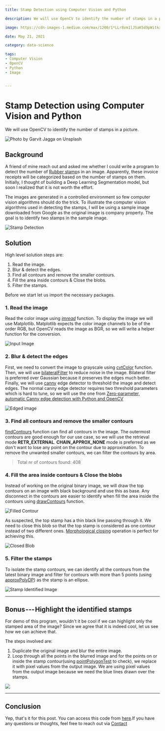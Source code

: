 ```yaml
---
title: Stamp Detection using Computer Vision and Python

description: We will use OpenCV to identify the number of stamps in a picture.

image: https://cdn-images-1.medium.com/max/1200/1*LLr8vm1lJSaK5d9pWitkxQ.jpeg

date: May 21, 2021

category: data-science

tags:
- Computer Vision
- OpenCV
- Python
- Image


---
```


 
 
# Stamp Detection using Computer Vision and Python 

We will use OpenCV to identify the number of stamps in a picture. 


 
![Photo by [Garvit
Jagga](https://unsplash.com/@photophilic_spook?utm_source=unsplash&utm_medium=referral&utm_content=creditCopyText)
on [Unsplash](https://unsplash.com/s/photos/computer-vision?utm_source=unsplash&utm_medium=referral&utm_content=creditCopyText)](https://cdn-images-1.medium.com/max/1200/1*LLr8vm1lJSaK5d9pWitkxQ.jpeg)


 
## Background 

A friend of mine reach out and asked me whether I could write a program
to detect the number of [Rubber
stamp](https://en.wikipedia.org/wiki/Rubber_stamp)s in an image. Apparently, these invoice receipts will
be categorized based on the number of stamps on them. Initially, I
thought of building a Deep Learning Segmentation model, but soon I
realized that it is not worth the effort.

The images are generated in a controlled environment so few computer
vision algorithms should do the trick. To illustrate the computer vision
algorithms used in detecting the stamps, I will be using a sample image
downloaded from Google as the original image is company property. The
goal is to identify two stamps in the sample image.

![Stamp
Detection](https://cdn-images-1.medium.com/max/800/1*HP2U7mn-6rELAG5_TPBZbg.gif)

## Solution 

High level solution steps are:

1. Read the image.
2. Blur & detect the edges.
3. Find all contours and remove the smaller contours.
4. Fill the area inside contours & Close the blobs.
5. Filter the stamps.

Before we start let us import the necessary packages.

<script src="https://gist.github.com/6aravind/c8c929aad312e697336cc13d14b20c0c.js?file=Libraries.py"></script>

### 1. Read the image 

Read the color image using
[*imread*](https://docs.opencv.org/master/d4/da8/group__imgcodecs.html#ga288b8b3da0892bd651fce07b3bbd3a56) function. To display the image we will use
Matplotlib. Matplotlib expects the color image channels to be of the
order RGB, but OpenCV reads the image as BGR, so we will write a helper
function for the conversion.

![Input
Image](https://cdn-images-1.medium.com/max/800/1*xJyq_G_AkPoL8LrgfCqWLQ.png)

<script src="https://gist.github.com/6aravind/c8c929aad312e697336cc13d14b20c0c.js?file=Read_and_display_the_image.py"></script>

### 2. Blur & detect the edges 

First, we need to convert the image to grayscale using
[cvtColor](https://docs.opencv.org/3.4/d8/d01/group__imgproc__color__conversions.html#ga397ae87e1288a81d2363b61574eb8cab) function. Then, we will use
[bilateralFilter](https://docs.opencv.org/master/d4/d86/group__imgproc__filter.html#ga9d7064d478c95d60003cf839430737ed) to reduce noise in the image. Bilateral filter is
preferred over Gaussian because it preserves the edges much better.
Finally, we will use
[canny](https://opencv-python-tutroals.readthedocs.io/en/latest/py_tutorials/py_imgproc/py_canny/py_canny.html) edge detector to threshold the image and detect
edges. The normal canny edge detector requires two threshold parameters
which is hard to tune, so we will use the one from [Zero-parameter,
automatic Canny edge detection with Python and
OpenCV](https://www.pyimagesearch.com/2015/04/06/zero-parameter-automatic-canny-edge-detection-with-python-and-opencv)

![Edged
image](https://cdn-images-1.medium.com/max/800/1*-IxaLsf1EiF80TF-bcdBig.png)

<script src="https://gist.github.com/6aravind/c8c929aad312e697336cc13d14b20c0c.js?file=edge.py"></script>

### 3. Find all contours and remove the smaller contours 

[findContours](https://docs.opencv.org/3.4/d3/dc0/group__imgproc__shape.html#ga17ed9f5d79ae97bd4c7cf18403e1689a) function can find all contours in the image. The
outermost contours are good enough for our use case, so we will use the
retrieval mode **RETR\_EXTERNAL**. **CHAIN\_APPROX\_NONE** mode is
preferred as we don't want to lose any point on the contour due to
approximation. To remove the unwanted smaller contours, we can filter
the contours by area.

> Total nr of contours found: 408

<script src="https://gist.github.com/6aravind/c8c929aad312e697336cc13d14b20c0c.js?file=Find_Contours.py"></script>



### 4. Fill the area inside contours & Close the blobs 

Instead of working on the original binary image, we will draw the top
contours on an image with black background and use this as base. Any
disconnect in the contours are easier to identify when fill the area
inside the contours using
[drawContours](https://docs.opencv.org/3.4/d6/d6e/group__imgproc__draw.html#ga746c0625f1781f1ffc9056259103edbc) function.

![Filled
Contour](https://cdn-images-1.medium.com/max/800/1*cMg9dWFjtIzsVZKb0u6vUg.png)

<script src="https://gist.github.com/6aravind/c8c929aad312e697336cc13d14b20c0c.js?file=Fill_the_area_inside_contours.py"></script>

As suspected, the top stamp has a thin black line passing through it. We
need to close this blob so that the top stamp is considered as one
contour instead of two different ones. [Morphological
closing](https://docs.opencv.org/master/d4/d86/group__imgproc__filter.html#ga67493776e3ad1a3df63883829375201f) operation is perfect for achieving this.

![Closed
Blob](https://cdn-images-1.medium.com/max/800/1*fTAn0USy7HFv7MguMhL9Yg.png)

<script src="https://gist.github.com/6aravind/c8c929aad312e697336cc13d14b20c0c.js?file=Close_Blobs.py"></script>

### 5. Filter the stamps 

To isolate the stamp contours, we can identify all the contours from the
latest binary image and filter for contours with more than 5 points
(using
[approxPolyDP](https://docs.opencv.org/3.4/d3/dc0/group__imgproc__shape.html#ga0012a5fdaea70b8a9970165d98722b4c)) as the stamp is an ellipse.

![Stamp Identified
Image](https://cdn-images-1.medium.com/max/800/1*IzRVjsq6sqC2XlEiM0QmpA.png)

<script src="https://gist.github.com/6aravind/c8c929aad312e697336cc13d14b20c0c.js?file=Filter_Stamps.py"></script>



---


 
 
## Bonus --- Highlight the identified stamps 

For demo of this program, wouldn't it be cool if we can highlight only
the stamped area of the image? Since we agree that it is indeed cool,
let us see how we can achieve that.

The steps involved are:

  1. Duplicate the original image and blur the entire image.
  2. Loop through all the points in the blurred image and for the points
on or inside the stamp contour(using
[pointPolygonTest](https://docs.opencv.org/3.4/d3/dc0/group__imgproc__shape.html#ga1a539e8db2135af2566103705d7a5722) to check), we replace it with pixel values from the
output image. We are using pixel values from the output image because we
need the blue lines drawn over the stamps.

![](https://cdn-images-1.medium.com/max/800/1*l3aykODX7sR8RpvVRvQSgA.png)

<script src="https://gist.github.com/6aravind/c8c929aad312e697336cc13d14b20c0c.js?file=Highlight_the_stamped_region.py"></script>
 
--- 
 
 
## Conclusion 

Yep, that's it for this post. You can access this code from
[here](https://github.com/6aravind/tidbits/blob/main/cv/Stamp%20detection%20using%20computer%20vision%20and%20python.ipynb).If you have any questions or thoughts, feel free to reach out via
[Contact](https://raravind.com/#contact)

